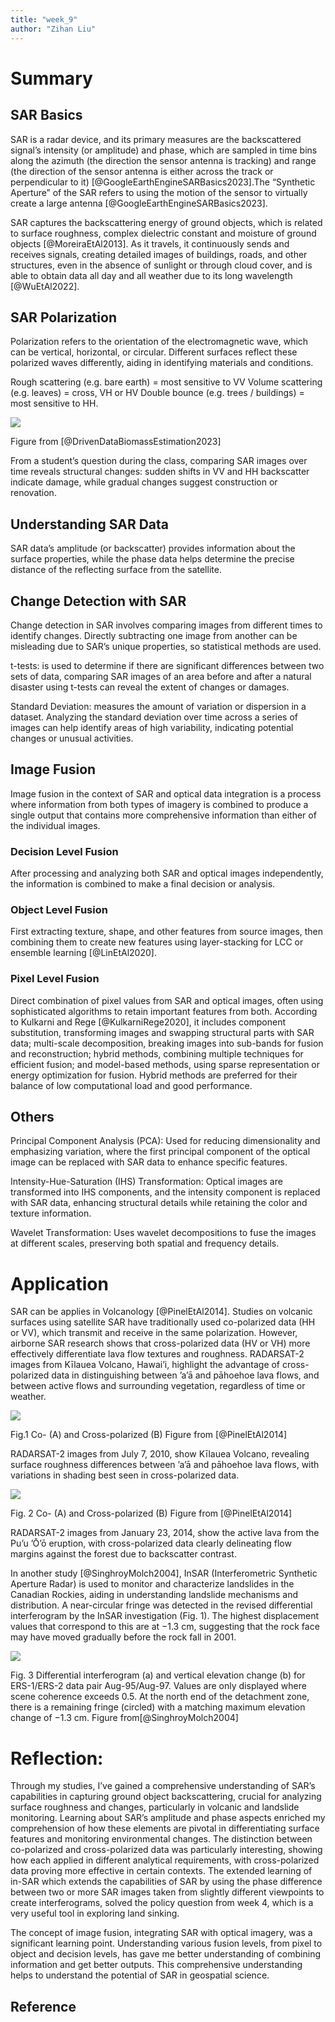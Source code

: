 ```yaml
---
title: "week_9"
author: "Zihan Liu"
---
```


# Summary

## SAR Basics

SAR is a radar device, and its primary measures are the backscattered signal's intensity (or amplitude) and phase, which are sampled in time bins along the azimuth (the direction the sensor antenna is tracking) and range (the direction of the sensor antenna is either across the track or perpendicular to it) [@GoogleEarthEngineSARBasics2023].The "Synthetic Aperture" of the SAR refers to using the motion of the sensor to virtually create a large antenna [@GoogleEarthEngineSARBasics2023].

SAR captures the backscattering energy of ground objects, which is related to surface roughness, complex dielectric constant and moisture of ground objects [@MoreiraEtAl2013]. As it travels, it continuously sends and receives signals, creating detailed images of buildings, roads, and other structures, even in the absence of sunlight or through cloud cover, and is able to obtain data all day and all weather due to its long wavelength [@WuEtAl2022].

## SAR Polarization

Polarization refers to the orientation of the electromagnetic wave, which can be vertical, horizontal, or circular. Different surfaces reflect these polarized waves differently, aiding in identifying materials and conditions.

Rough scattering (e.g. bare earth) = most sensitive to VV Volume scattering (e.g. leaves) = cross, VH or HV Double bounce (e.g. trees / buildings) = most sensitive to HH.

![](VVHH.png)

Figure from [@DrivenDataBiomassEstimation2023]

From a student's question during the class, comparing SAR images over time reveals structural changes: sudden shifts in VV and HH backscatter indicate damage, while gradual changes suggest construction or renovation.

## Understanding SAR Data

SAR data's amplitude (or backscatter) provides information about the surface properties, while the phase data helps determine the precise distance of the reflecting surface from the satellite.

## Change Detection with SAR

Change detection in SAR involves comparing images from different times to identify changes. Directly subtracting one image from another can be misleading due to SAR's unique properties, so statistical methods are used.

t-tests: is used to determine if there are significant differences between two sets of data, comparing SAR images of an area before and after a natural disaster using t-tests can reveal the extent of changes or damages.

Standard Deviation: measures the amount of variation or dispersion in a dataset. Analyzing the standard deviation over time across a series of images can help identify areas of high variability, indicating potential changes or unusual activities.

## Image Fusion

Image fusion in the context of SAR and optical data integration is a process where information from both types of imagery is combined to produce a single output that contains more comprehensive information than either of the individual images.

### Decision Level Fusion

After processing and analyzing both SAR and optical images independently, the information is combined to make a final decision or analysis.

### Object Level Fusion

First extracting texture, shape, and other features from source images, then combining them to create new features using layer-stacking for LCC or ensemble learning [@LinEtAl2020].

### Pixel Level Fusion

Direct combination of pixel values from SAR and optical images, often using sophisticated algorithms to retain important features from both. According to Kulkarni and Rege [@KulkarniRege2020], it includes component substitution, transforming images and swapping structural parts with SAR data; multi-scale decomposition, breaking images into sub-bands for fusion and reconstruction; hybrid methods, combining multiple techniques for efficient fusion; and model-based methods, using sparse representation or energy optimization for fusion. Hybrid methods are preferred for their balance of low computational load and good performance.

## Others

Principal Component Analysis (PCA): Used for reducing dimensionality and emphasizing variation, where the first principal component of the optical image can be replaced with SAR data to enhance specific features.

Intensity-Hue-Saturation (IHS) Transformation: Optical images are transformed into IHS components, and the intensity component is replaced with SAR data, enhancing structural details while retaining the color and texture information.

Wavelet Transformation: Uses wavelet decompositions to fuse the images at different scales, preserving both spatial and frequency details.

# Application

SAR can be applies in Volcanology [@PinelEtAl2014]. Studies on volcanic surfaces using satellite SAR have traditionally used co-polarized data (HH or VV), which transmit and receive in the same polarization. However, airborne SAR research shows that cross-polarized data (HV or VH) more effectively differentiate lava flow textures and roughness. RADARSAT-2 images from Kīlauea Volcano, Hawai'i, highlight the advantage of cross-polarized data in distinguishing between 'a'ā and pāhoehoe lava flows, and between active flows and surrounding vegetation, regardless of time or weather.

![](Cross-polarized1.png)

Fig.1 Co- (A) and Cross-polarized (B) Figure from [@PinelEtAl2014]

RADARSAT-2 images from July 7, 2010, show Kīlauea Volcano, revealing surface roughness differences between 'a'ā and pāhoehoe lava flows, with variations in shading best seen in cross-polarized data.

![](Cross-polarized2.png)

Fig. 2 Co- (A) and Cross-polarized (B) Figure from [@PinelEtAl2014]

RADARSAT-2 images from January 23, 2014, show the active lava from the Pu'u 'Ō'ō eruption, with cross-polarized data clearly delineating flow margins against the forest due to backscatter contrast.

In another study [@SinghroyMolch2004], InSAR (Interferometric Synthetic Aperture Radar) is used to monitor and characterize landslides in the Canadian Rockies, aiding in understanding landslide mechanisms and distribution. A near-circular fringe was detected in the revised differential interferogram by the InSAR investigation (Fig. 1). The highest displacement values that correspond to this are at −1.3 cm, suggesting that the rock face may have moved gradually before the rock fall in 2001.

![](in-SAR.png)

Fig. 3 Differential interferogram (a) and vertical elevation change (b) for ERS-1/ERS-2 data pair Aug-95/Aug-97. Values are only displayed where scene coherence exceeds 0.5. At the north end of the detachment zone, there is a remaining fringe (circled) with a matching maximum elevation change of −1.3 cm. Figure from[@SinghroyMolch2004]


# Reflection:

Through my studies, I've gained a comprehensive understanding of SAR's capabilities in capturing ground object backscattering, crucial for analyzing surface roughness and changes, particularly in volcanic and landslide monitoring. Learning about SAR's amplitude and phase aspects enriched my comprehension of how these elements are pivotal in differentiating surface features and monitoring environmental changes. The distinction between co-polarized and cross-polarized data was particularly interesting, showing how each applied in different analytical requirements, with cross-polarized data proving more effective in certain contexts. The extended learning of in-SAR which extends the capabilities of SAR by using the phase difference between two or more SAR images taken from slightly different viewpoints to create interferograms, solved the policy question from week 4, which is a very useful tool in exploring land sinking.

The concept of image fusion, integrating SAR with optical imagery, was a significant learning point. Understanding various fusion levels, from pixel to object and decision levels, has gave me better understanding of combining information and get better outputs. This comprehensive understanding helps to understand the potential of SAR in geospatial science.

## **Reference**
